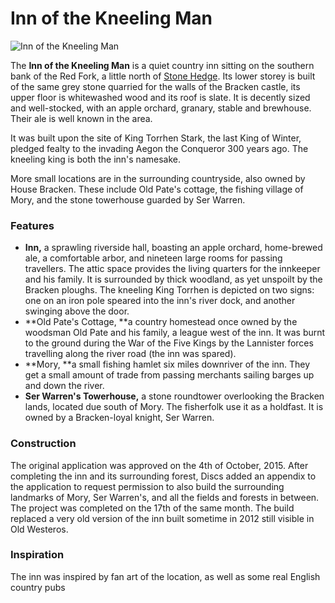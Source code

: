 

# Inn of the Kneeling Man

<Image src="https://cdn.sanity.io/images/1as7cn02/production/8a32b082e210e96c7fd51333375c9912c3c04ae8-1920x1017.jpg?w=976&h=350&fit=crop&crop=center&auto=format" alt="Inn of the Kneeling Man" width={976} height={350}  />

<ProjectDetails
  floatRight
  region="Riverlands"
  house="House Bracken"
  type="Miscellaneous"
  status="Completed"
  warp="/warp innofthekneelingman"
  projectLead="Discs"
  dateStarted="October 5, 2015"
  dateCompleted="October 5, 2015"
/>

The **Inn of the Kneeling Man** is a quiet country inn sitting on the southern bank of the Red Fork, a little north of [Stone Hedge](https://westeroscraft.com/wiki/riverlands/stone-hedge). Its lower storey is built of the same grey stone quarried for the walls of the Bracken castle, its upper floor is whitewashed wood and its roof is slate. It is decently sized and well-stocked, with an apple orchard, granary, stable and brewhouse. Their ale is well known in the area.

It was built upon the site of King Torrhen Stark, the last King of Winter, pledged fealty to the invading Aegon the Conqueror 300 years ago. The kneeling king is both the inn's namesake.

More small locations are in the surrounding countryside, also owned by House Bracken. These include Old Pate's cottage, the fishing village of Mory, and the stone towerhouse guarded by Ser Warren.  


### Features

* **Inn,** a sprawling riverside hall, boasting an apple orchard, home-brewed ale, a comfortable arbor, and nineteen large rooms for passing travellers. The attic space provides the living quarters for the innkeeper and his family. It is surrounded by thick woodland, as yet unspoilt by the Bracken ploughs. The kneeling King Torrhen is depicted on two signs: one on an iron pole speared into the inn's river dock, and another swinging above the door.
* **Old Pate's Cottage, **a country homestead once owned by the woodsman Old Pate and his family, a league west of the inn. It was burnt to the ground during the War of the Five Kings by the Lannister forces travelling along the river road (the inn was spared).
* **Mory, **a small fishing hamlet six miles downriver of the inn. They get a small amount of trade from passing merchants sailing barges up and down the river.
* **Ser Warren's Towerhouse,** a stone roundtower overlooking the Bracken lands, located due south of Mory. The fisherfolk use it as a holdfast. It is owned by a Bracken-loyal knight, Ser Warren.

### Construction

The original application was approved on the 4th of October, 2015. After completing the inn and its surrounding forest, Discs added an appendix to the application to request permission to also build the surrounding landmarks of Mory, Ser Warren's, and all the fields and forests in between. The project was completed on the 17th of the same month. The build replaced a very old version of the inn built sometime in 2012 still visible in Old Westeros.

### Inspiration

The inn was inspired by fan art of the location, as well as some real English country pubs